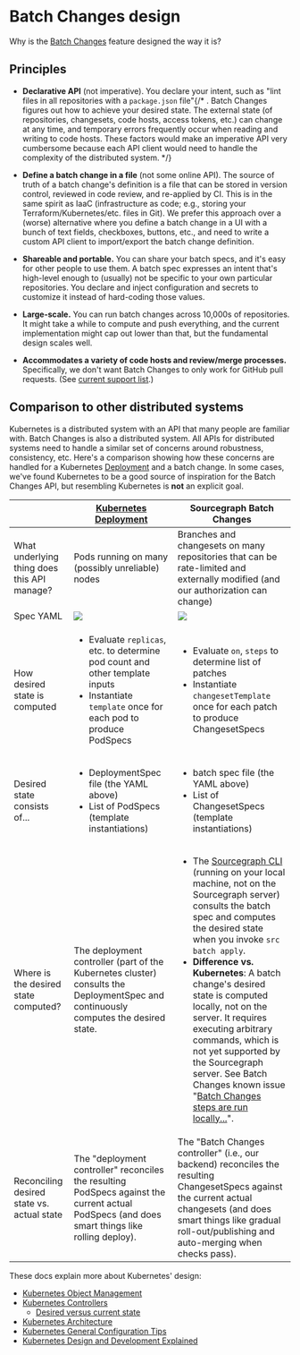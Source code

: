 # Batch Changes design

Why is the [Batch Changes](/batch_changes/) feature designed the way it is?

## Principles

- **Declarative API** (not imperative). You declare your intent, such as "lint files in all repositories with a `package.json` file"{/* <!-- TODO(sqs): thorsten had a suggestion to make this quote use non-imperative language but I can't find the comment -->. Batch Changes figures out how to achieve your desired state. The external state (of repositories, changesets, code hosts, access tokens, etc.) can change at any time, and temporary errors frequently occur when reading and writing to code hosts. These factors would make an imperative API very cumbersome because each API client would need to handle the complexity of the distributed system. */}

- **Define a batch change in a file** (not some online API). The source of truth of a batch change's definition is a file that can be stored in version control, reviewed in code review, and re-applied by CI. This is in the same spirit as IaaC (infrastructure as code; e.g., storing your Terraform/Kubernetes/etc. files in Git). We prefer this approach over a (worse) alternative where you define a batch change in a UI with a bunch of text fields, checkboxes, buttons, etc., and need to write a custom API client to import/export the batch change definition.
- **Shareable and portable.** You can share your batch specs, and it's easy for other people to use them. A batch spec expresses an intent that's high-level enough to (usually) not be specific to your own particular repositories. You declare and inject configuration and secrets to customize it instead of hard-coding those values.
- **Large-scale.** You can run batch changes across 10,000s of repositories. It might take a while to compute and push everything, and the current implementation might cap out lower than that, but the fundamental design scales well.
- **Accommodates a variety of code hosts and review/merge processes.** Specifically, we don't want Batch Changes to only work for GitHub pull requests. (See [current support list](/batch_changes/#supported-code-hosts-and-changeset-types).)

## Comparison to other distributed systems

Kubernetes is a distributed system with an API that many people are familiar with. Batch Changes is also a distributed system. All APIs for distributed systems need to handle a similar set of concerns around robustness, consistency, etc. Here's a comparison showing how these concerns are handled for a Kubernetes [Deployment](https://kubernetes.io/docs/concepts/workloads/controllers/deployment/) and a batch change. In some cases, we've found Kubernetes to be a good source of inspiration for the Batch Changes API, but resembling Kubernetes is **not** an explicit goal.

|  | **[Kubernetes Deployment](https://kubernetes.io/docs/concepts/workloads/controllers/deployment/)** | **Sourcegraph Batch Changes** |
|----------|----------|----------|
|      What underlying thing does this API manage?    |     Pods running on many (possibly unreliable) nodes     |     Branches and changesets on many repositories that can be rate-limited and externally modified (and our authorization can change)    |
|   Spec YAML       |     ![](https://storage.googleapis.com/sourcegraph-assets/Docs/batch-changes-code-kub.png)     |    ![](https://storage.googleapis.com/sourcegraph-assets/Docs/sg-batch-changes.png)      |
|      How desired state is computed    |    <ul><li>Evaluate `replicas`, etc. to determine pod count and other template inputs</li><li>Instantiate `template` once for each pod to produce PodSpecs</li></ul>      |    <ul><li>Evaluate `on`, `steps` to determine list of patches</li><li>Instantiate `changesetTemplate` once for each patch to produce ChangesetSpecs</li></ul>     |
|      Desired state consists of...    |    <ul><li>DeploymentSpec file (the YAML above)</li><li>List of PodSpecs (template instantiations)</li></ul>      |    <ul><li>batch spec file (the YAML above)</li><li>List of ChangesetSpecs (template instantiations)</li></ul>     |
|      Where is the desired state computed?    |    The deployment controller (part of the Kubernetes cluster) consults the DeploymentSpec and continuously computes the desired state.|    <ul><li>The [Sourcegraph CLI](https://github.com/sourcegraph/src-cli) (running on your local machine, not on the Sourcegraph server) consults the batch spec and computes the desired state when you invoke `src batch apply`.</li><li>**Difference vs. Kubernetes**: A batch change's desired state is computed locally, not on the server. It requires executing arbitrary commands, which is not yet supported by the Sourcegraph server. See Batch Changes known issue "[Batch Changes steps are run locally...](/batch_changes/explanations/introduction_to_batch_changes#server-execution)".</li></ul>     |
|      Reconciling desired state vs. actual state    |   The "deployment controller" reconciles the resulting PodSpecs against the current actual PodSpecs (and does smart things like rolling deploy).| The "Batch Changes controller" (i.e., our backend) reconciles the resulting ChangesetSpecs against the current actual changesets (and does smart things like gradual roll-out/publishing and auto-merging when checks pass).|





These docs explain more about Kubernetes' design:

- [Kubernetes Object Management](https://kubernetes.io/docs/concepts/overview/working-with-objects/object-management/)
- [Kubernetes Controllers](https://kubernetes.io/docs/concepts/architecture/controller/)
  - [Desired versus current state](https://kubernetes.io/docs/concepts/architecture/controller/#desired-vs-current)
- [Kubernetes Architecture](https://github.com/kubernetes/community/blob/master/contributors/design-proposals/architecture/architecture)
- [Kubernetes General Configuration Tips](https://kubernetes.io/docs/concepts/configuration/overview/#general-configuration-tips)
- [Kubernetes Design and Development Explained](https://thenewstack.io/kubernetes-design-and-development-explained/)
